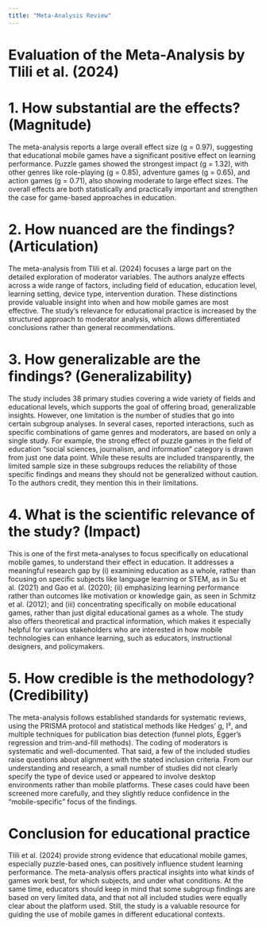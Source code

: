 ```yaml
---
title: "Meta-Analysis Review"
---
```



# Evaluation of the Meta-Analysis by Tlili et al. (2024)

# 1. How substantial are the effects? (Magnitude)

The meta-analysis reports a large overall effect size (g = 0.97), suggesting that educational mobile games have a significant positive effect on learning performance. Puzzle games showed the strongest impact (g = 1.32), with other genres like role-playing (g = 0.85), adventure games (g = 0.65), and action games (g = 0.71), also showing moderate to large effect sizes. The overall effects are both statistically and practically important and strengthen the case for game-based approaches in education.

# 2. How nuanced are the findings? (Articulation)

The meta-analysis from Tlili et al. (2024) focuses a large part on the detailed exploration of moderator variables. The authors analyze effects across a wide range of factors, including field of education, education level, learning setting, device type, intervention duration. These distinctions provide valuable insight into when and how mobile games are most effective. The study's relevance for educational practice is increased by the structured approach to moderator analysis, which allows differentiated conclusions rather than general recommendations.

# 3. How generalizable are the findings? (Generalizability)
 
The study includes 38 primary studies covering a wide variety of fields and educational levels, which supports the goal of offering broad, generalizable insights. However, one limitation is the number of studies that go into certain subgroup analyses. In several cases, reported interactions, such as specific combinations of game genres and moderators, are based on only a single study. For example, the strong effect of puzzle games in the field of education “social sciences, journalism, and information” category is drawn from just one data point. While these results are included transparently, the limited sample size in these subgroups reduces the reliability of those specific findings and means they should not be generalized without caution. To the authors credit, they mention this in their limitations. 

# 4. What is the scientific relevance of the study? (Impact)

This is one of the first meta-analyses to focus specifically on educational mobile games, to understand their effect in education.
It addresses a meaningful research gap by (i) examining education as a whole, rather than focusing on specific subjects like language learning or STEM, as in Su et al. (2021) and Gao et al. (2020); (ii) emphasizing learning performance rather than outcomes like motivation or knowledge gain, as seen in Schmitz et al. (2012); and (iii) concentrating specifically on mobile educational games, rather than just digital educational games as a whole.
The study also offers theoretical and practical information, which makes it especially helpful for various stakeholders who are interested in how mobile technologies can enhance learning, such as educators, instructional designers, and policymakers.

# 5. How credible is the methodology? (Credibility)

The meta-analysis follows established standards for systematic reviews, using the PRISMA protocol and statistical methods like Hedges’ g, I², and multiple techniques for publication bias detection (funnel plots, Egger’s regression and trim-and-fill methods). The coding of moderators is systematic and well-documented. 
That said, a few of the included studies raise questions about alignment with the stated inclusion criteria. From our understanding and research, a small number of studies did not clearly specify the type of device used or appeared to involve desktop environments rather than mobile platforms. These cases could have been screened more carefully, and they slightly reduce confidence in the “mobile-specific” focus of the findings.

# Conclusion for educational practice

Tlili et al. (2024) provide strong evidence that educational mobile games, especially puzzle-based ones, can positively influence student learning performance. The meta-analysis offers practical insights into what kinds of games work best, for which subjects, and under what conditions. At the same time, educators should keep in mind that some subgroup findings are based on very limited data, and that not all included studies were equally clear about the platform used. Still, the study is a valuable resource for guiding the use of mobile games in different educational contexts.


